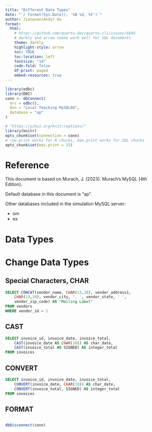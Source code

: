 ```yaml
---
title: "Different Data Types"
date: "`r format(Sys.Date(), '%B %d, %Y')`"
author: Jianyuan(Andy) Hu
format: 
  html:
    # https://github.com/quarto-dev/quarto-cli/issues/6645
    # darkly and arrow seems work well for SQL documents
    theme: darkly
    highlight-style: arrow
    toc: TRUE
    toc-location: left
    fontsize: "14"
    code-fold: false
    df-print: paged
    embed-resources: true
---
```


```r
library(odbc)
library(DBI)
conn <- dbConnect(
  drv = odbc(),
  dsn = "Local Teaching MySQL84",
  database = "ap"
)

# "https://yihui.org/knitr/options/"
library(knitr)
opts_chunk$set(connection = conn)
# row.print works for R chucks, max.print works for SQL chucks
opts_chunk$set(max.print = 15)
```

# Reference

This document is based on Murach, J. (2023). Murach’s MySQL (4th Edition).

Default database in this document is "ap".

Other databases included in the simulation MySQL server:

-   om
-   ex

# Data Types

# Change Data Types
## Special Characters, CHAR
```sql
SELECT CONCAT(vendor_name, CHAR(13,10), vendor_address1,
    CHAR(13,10), vendor_city, ', ', vendor_state, ' ',
    vendor_zip_code) AS "Mailing Label"
FROM vendors
WHERE vendor_id = 1
```
## CAST
```sql
SELECT invoice_id, invoice_date, invoice_total,
    CAST(invoice_date AS CHAR(10)) AS char_date,
    CAST(invoice_total AS SIGNED) AS integer_total
FROM invoices
```
## CONVERT
```sql
SELECT invoice_id, invoice_date, invoice_total,
    CONVERT(invoice_date, CHAR(10)) AS char_date,
    CONVERT(invoice_total, SIGNED) AS integer_total
FROM invoices
```
## FORMAT
```sql

```

```r
dbDisconnect(conn)
```


